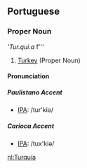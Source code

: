 ==Portuguese==

===Proper Noun===
'''Tur.qui.a'' f'''

#[[Turkey]] (Proper Noun)

====Pronunciation====

=====Paulistano Accent=====

*[[w:IPA|IPA]]: /tur'kiə/

=====Carioca Accent=====

*[[w:IPA|IPA]]: /tux'kiə/

[[nl:Turquia]]